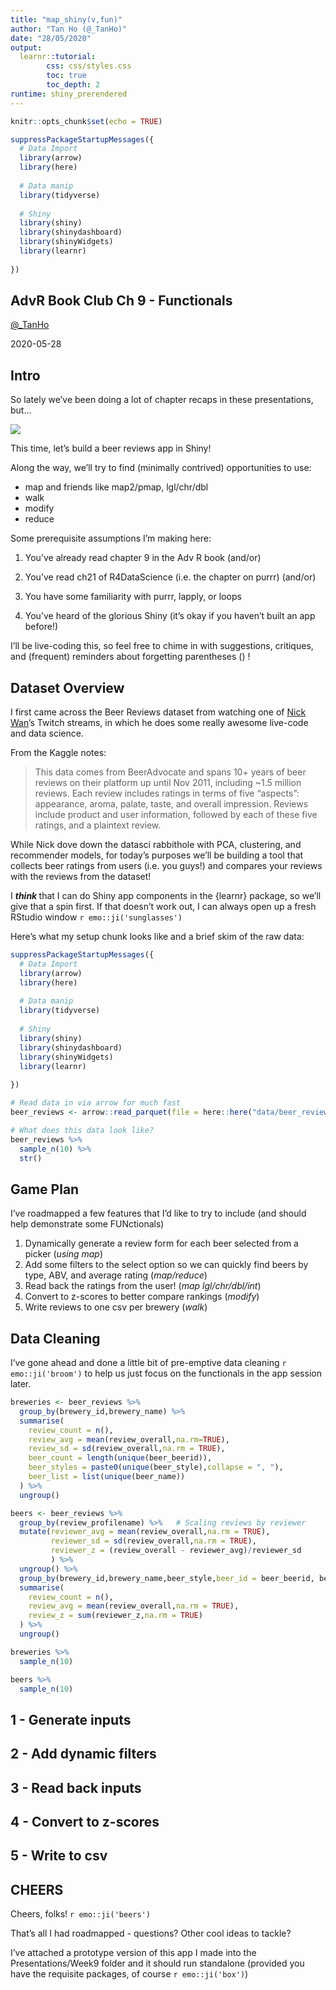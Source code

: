 ```yaml
---
title: "map_shiny(v,fun)"
author: "Tan Ho (@_TanHo)"
date: "28/05/2020"
output: 
  learnr::tutorial:
        css: css/styles.css
        toc: true
        toc_depth: 2
runtime: shiny_prerendered
---
```


```r
knitr::opts_chunk$set(echo = TRUE)

suppressPackageStartupMessages({
  # Data Import
  library(arrow)
  library(here)
  
  # Data manip
  library(tidyverse)
  
  # Shiny
  library(shiny)
  library(shinydashboard)
  library(shinyWidgets)
  library(learnr)
  
})

```

## AdvR Book Club Ch 9 - Functionals

[\@_TanHo](https://twitter.com/_TanHo)

2020-05-28


## Intro

So lately we've been doing a lot of chapter recaps in these presentations, but...

![](images/shiny_meme.jpg)


This time, let's build  a beer reviews app in Shiny!

Along the way, we'll try to find (minimally contrived) opportunities to use: 

  * map and friends like map2/pmap, lgl/chr/dbl
  * walk
  * modify
  * reduce

Some prerequisite assumptions I'm making here: 

  1. You've already read chapter 9 in the Adv R book (and/or)
  
  2. You've read ch21 of R4DataScience (i.e. the chapter on purrr) (and/or)
  
  3. You have some familiarity with purrr, lapply, or loops
  
  4. You've heard of the glorious Shiny (it's okay if you haven't built an app before!)


I'll be live-coding this, so feel free to chime in with suggestions, critiques, and (frequent) reminders about forgetting parentheses () !


## Dataset Overview

I first came across the Beer Reviews dataset from watching one of [Nick Wan](http://twitter.com/nickwan)'s Twitch streams, in which he does some really awesome live-code and data science. 

From the Kaggle notes:

> This data comes from BeerAdvocate and spans 10+ years of beer reviews on their platform up until Nov 2011, including ~1.5 million reviews. Each review includes ratings in terms of five "aspects": appearance, aroma, palate, taste, and overall impression. Reviews include product and user information, followed by each of these five ratings, and a plaintext review.

While Nick dove down the datasci rabbithole with PCA, clustering, and recommender models, for today's purposes we'll be building a tool that collects beer ratings from users (i.e. you guys!) and compares your reviews with the reviews from the dataset!

I ***think *** that I can do Shiny app components in the {learnr} package, so we'll give that a spin first. If that doesn't work out, I can always open up a fresh RStudio window `r emo::ji('sunglasses')`

Here's what my setup chunk looks like and a brief skim of the raw data:

```r

suppressPackageStartupMessages({
  # Data Import
  library(arrow)
  library(here)
  
  # Data manip
  library(tidyverse)
  
  # Shiny
  library(shiny)
  library(shinydashboard)
  library(shinyWidgets)
  library(learnr)
  
})

# Read data in via arrow for much fast
beer_reviews <- arrow::read_parquet(file = here::here("data/beer_reviews.pdata")) 

# What does this data look like?
beer_reviews %>%
  sample_n(10) %>% 
  str()
```

## Game Plan

I've roadmapped a few features that I'd like to try to include (and should help demonstrate some FUNctionals)

1. Dynamically generate a review form for each beer selected from a picker (*using map*)
2. Add some filters to the select option so we can quickly find beers by type, ABV, and average rating (*map/reduce*)
3. Read back the ratings from the user! (*map lgl/chr/dbl/int*)
4. Convert to z-scores to better compare rankings (*modify*)
5. Write reviews to one csv per brewery (*walk*)

## Data Cleaning

I've gone ahead and done a little bit of pre-emptive data cleaning `r emo::ji('broom')` to help us just focus on the functionals in the app session later.

```r

breweries <- beer_reviews %>% 
  group_by(brewery_id,brewery_name) %>% 
  summarise(
    review_count = n(),
    review_avg = mean(review_overall,na.rm=TRUE),
    review_sd = sd(review_overall,na.rm = TRUE),
    beer_count = length(unique(beer_beerid)),
    beer_styles = paste0(unique(beer_style),collapse = ", "),
    beer_list = list(unique(beer_name))
  ) %>% 
  ungroup()

beers <- beer_reviews %>% 
  group_by(review_profilename) %>%   # Scaling reviews by reviewer
  mutate(reviewer_avg = mean(review_overall,na.rm = TRUE),
         reviewer_sd = sd(review_overall,na.rm = TRUE),
         reviewer_z = (review_overall - reviewer_avg)/reviewer_sd
         ) %>% 
  ungroup() %>% 
  group_by(brewery_id,brewery_name,beer_style,beer_id = beer_beerid, beer_name, beer_abv) %>% 
  summarise(
    review_count = n(),
    review_avg = mean(review_overall,na.rm = TRUE),
    review_z = sum(reviewer_z,na.rm = TRUE)
  ) %>% 
  ungroup()

breweries %>%
  sample_n(10)

beers %>%
  sample_n(10)

```


## 1 - Generate inputs

## 2 - Add dynamic filters

## 3 - Read back inputs

## 4 - Convert to z-scores

## 5 - Write to csv

## CHEERS

Cheers, folks! `r emo::ji('beers')` 

That's all I had roadmapped - questions? Other cool ideas to tackle?

I've attached a prototype version of this app I made into the Presentations/Week9 folder and it should run standalone (provided you have the requisite packages, of course `r emo::ji('box')`)

